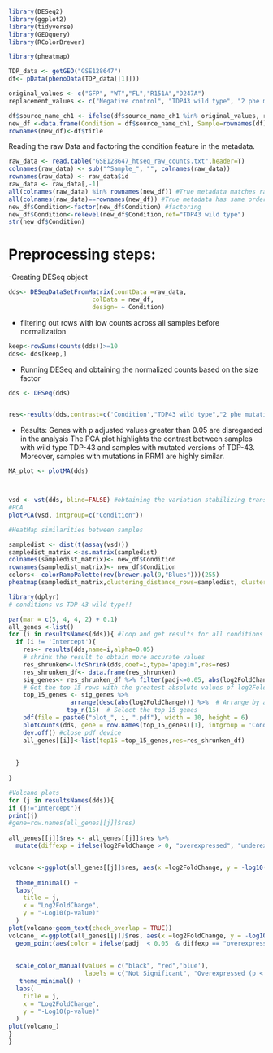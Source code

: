 ```{r} 

library(DESeq2)
library(ggplot2)
library(tidyverse)
library(GEOquery)
library(RColorBrewer)

library(pheatmap)

```
```{r}
TDP_data <- getGEO("GSE128647")
df<- pData(phenoData(TDP_data[[1]]))

original_values <- c("GFP", "WT","FL","R151A","D247A")
replacement_values <- c("Negative control", "TDP43 wild type", "2 phe mutations in RRM1","Arg mutation in RRM1 to Ala","Asp mutation in RRM2 to Ala")

df$source_name_ch1 <- ifelse(df$source_name_ch1 %in% original_values, replacement_values[match(df$source_name_ch1, original_values)], df$source_name_ch1)
new_df <-data.frame(Condition = df$source_name_ch1, Sample=rownames(df))
rownames(new_df)<-df$title


```

Reading the raw Data and factoring the condition feature in the metadata.
```{r}
raw_data <- read.table("GSE128647_htseq_raw_counts.txt",header=T)
colnames(raw_data) <- sub("^Sample_", "", colnames(raw_data))
rownames(raw_data) <- raw_data$id
raw_data <- raw_data[,-1]
all(colnames(raw_data) %in% rownames(new_df)) #True metadata matches raw data
all(colnames(raw_data)==rownames(new_df)) #True metadata has same order as raw data
new_df$Condition<-factor(new_df$Condition) #factoring
new_df$Condition<-relevel(new_df$Condition,ref="TDP43 wild type")
str(new_df$Condition)


```
# Preprocessing steps:

-Creating DESeq object

```{r}
dds<- DESeqDataSetFromMatrix(countData =raw_data,
                       colData = new_df,
                       design= ~ Condition)
```
- filtering out rows with low counts across all samples before normalization
```{r}

keep<-rowSums(counts(dds))>=10
dds<- dds[keep,]
```
- Running DESeq and obtaining the normalized counts based on the size factor
```{r}
dds <- DESeq(dds)


res<-results(dds,contrast=c('Condition',"TDP43 wild type","2 phe mutations in RRM1"),alpha=0.05)

```
- Results:
Genes with p adjusted values greater than 0.05 are disregarded in the analysis
The PCA plot highlights the contrast between samples with wild type TDP-43 and samples with mutated versions of TDP-43. Moreover, samples with mutations in RRM1 are highly similar.
```{r}
MA_plot <- plotMA(dds)



vsd <- vst(dds, blind=FALSE) #obtaining the variation stabilizing transformations that transforms the variance to become more normal (allowing more spread) and independent from the mean 
#PCA
plotPCA(vsd, intgroup=c("Condition"))
```
```{r}
#HeatMap similarities between samples

sampledist <- dist(t(assay(vsd)))
sampledist_matrix <-as.matrix(sampledist)
colnames(sampledist_matrix)<- new_df$Condition
rownames(sampledist_matrix)<- new_df$Condition
colors<- colorRampPalette(rev(brewer.pal(9,"Blues")))(255)
pheatmap(sampledist_matrix,clustering_distance_rows=sampledist, clustering_distance_cols=sampledist,col=colors)

```
```{r}
library(dplyr)
# conditions vs TDP-43 wild type!!

par(mar = c(5, 4, 4, 2) + 0.1)
all_genes <-list()
for (i in resultsNames(dds)){ #loop and get results for all conditions
  if (i != 'Intercept'){
    res<- results(dds,name=i,alpha=0.05)
    # shrink the result to obtain more accurate values
    res_shrunken<-lfcShrink(dds,coef=i,type='apeglm',res=res)
    res_shrunken_df<- data.frame(res_shrunken)
    sig_genes<- res_shrunken_df %>% filter(padj<=0.05, abs(log2FoldChange)>1) #filtering significant genes
    # Get the top 15 rows with the greatest absolute values of log2FoldChange
    top_15_genes <- sig_genes %>%
                 arrange(desc(abs(log2FoldChange))) %>%  # Arrange by absolute log2FoldChange in descending order
                top_n(15)  # Select the top 15 genes
    pdf(file = paste0("plot_", i, ".pdf"), width = 10, height = 6)
    plotCounts(dds, gene = row.names(top_15_genes)[1], intgroup = 'Condition', normalized = TRUE) # plot the most differentiated gene in each condition against all conditions
    dev.off() #close pdf device
    all_genes[[i]]<-list(top15 =top_15_genes,res=res_shrunken_df)
   
   
  }
  
}
```

```{r}
#Volcano plots
for (j in resultsNames(dds)){
if (j!="Intercept"){
print(j)
#gene=row.names(all_genes[[j]]$res)
  
all_genes[[j]]$res <- all_genes[[j]]$res %>%
  mutate(diffexp = ifelse(log2FoldChange > 0, "overexpressed", "underexpressed"))%>% filter(!is.na(padj))


volcano <-ggplot(all_genes[[j]]$res, aes(x =log2FoldChange, y = -log10(padj),col=diffexp,label =rownames(all_genes[[j]]$res ))) +
 
  theme_minimal() +
  labs(
    title = j,
    x = "Log2FoldChange",
    y = "-Log10(p-value)"
  )
plot(volcano+geom_text(check_overlap = TRUE))
volcano_ <-ggplot(all_genes[[j]]$res, aes(x =log2FoldChange, y = -log10(padj),col=diffexp))+
  geom_point(aes(color = ifelse(padj  < 0.05  & diffexp == "overexpressed" , "blue",ifelse(diffexp == "underexpressed" & padj < 0.05, "red", "black"))), size = 2) +
  
  
  scale_color_manual(values = c("black", "red",'blue'),
                     labels = c("Not Significant", "Overexpressed (p < 0.05)", "Underexpressed (p < 0.05)"))
   theme_minimal() +
  labs(
    title = j,
    x = "Log2FoldChange",
    y = "-Log10(p-value)"
  )
plot(volcano_)
}
}

```


